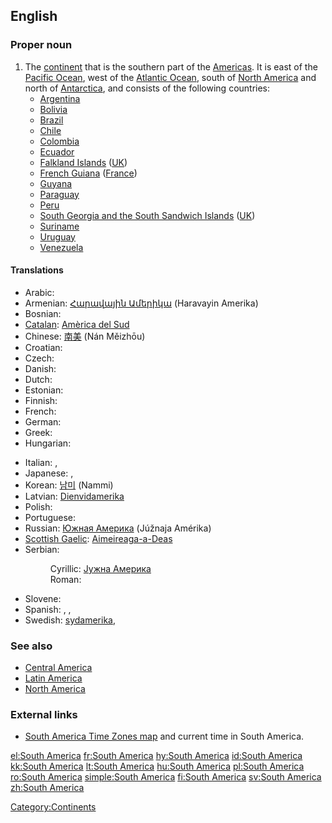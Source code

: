 {{wikipedia}}
==English==

===Proper noun===
{{en-proper noun|sg=[[South]] [[America]]}}

# The [[continent]] that is the southern part of the [[Americas]].  It is east of the [[Pacific Ocean]], west of the [[Atlantic Ocean]], south of [[North America]] and north of [[Antarctica]], and consists of the following countries:
#* [[Argentina]]
#* [[Bolivia]]
#* [[Brazil]]
#* [[Chile]]
#* [[Colombia]]
#* [[Ecuador]]
#* [[Falkland Islands]] ([[UK]])
#* [[French Guiana]] ([[France]])
#* [[Guyana]]
#* [[Paraguay]]
#* [[Peru]]
#* [[South Georgia and the South Sandwich Islands]] ([[UK]])
#* [[Suriname]]
#* [[Uruguay]]
#* [[Venezuela]]

====Translations====
{{trans-top|continent that is the southern part of the Americas}}
* Arabic: {{Arab|[[امريكا الجنوبية]]}} {{unicode|(’ámrika l-janubíyya)}} {{f}}
* Armenian: [[Հարավային Ամերիկա]] (Haravayin Amerika)
* Bosnian: {{t-|bs|Južna Amerika|f}}
* [[Catalan]]: [[Amèrica del Sud]] {{f}}
* Chinese: [[南美]] (Nán Měizhōu)
* Croatian: {{t-|hr|Južna Amerika|f}}
* Czech: {{t-|cs|Jižní Amerika|f}}
* Danish: {{t-|da|Sydamerika}}
* Dutch: {{t+|nl|Zuid-Amerika|n}}
* Estonian: {{t-|et|Lõuna-Ameerika}}
* Finnish: {{t+|fi|Etelä-Amerikka}}
* French: {{t+|fr|Amérique du Sud|f}}
* German: {{t+|de|Südamerika|n}}
* Greek: {{t+|el|Νότια Αμερική|f|tr=Nótia Amerikí|sc=Grek}}
* Hungarian: {{t+|hu|Dél-Amerika}}
{{trans-mid}}
* Italian: {{t-|it|Sudamerica|f}}, {{t-|it|America del sud|f}}
* Japanese: {{t+|ja|南アメリカ|tr=minamiamerika|sc=Jpan}}, {{t+|ja|南米|tr=[[なんべい]], [[Nanbei]]|sc=Jpan}}
* Korean: [[남미]] (Nammi)
* Latvian: [[Dienvidamerika]] {{f}}
* Polish: {{t+|pl|Ameryka Południowa}}
* Portuguese: {{t+|pt|América do Sul|f}}
* Russian: [[Южная Америка]] {{f}} (Júžnaja Amérika)
* [[Scottish Gaelic]]: [[Aimeireaga-a-Deas]] {{f}}
* Serbian:
*: Cyrillic: [[Јужна Америка]] {{f}}
*: Roman: {{t-|sr|Južna Amerika|f}}
* Slovene: {{t-|sl|Južna Amerika|f}}
* Spanish: {{t+|es|América del Sur|f}}, {{t+|es|Sudamérica|f}}, {{t+|es|Suramérica|f}}
* Swedish: [[sydamerika]], {{t+|sv|Sydamerika|n}}
{{trans-bottom}}

===See also===
* [[Central America]]
* [[Latin America]]
* [[North America]]

===External links===
* [http://www.worldtimezone.com/time-south-america24.php South America Time Zones map] and current time in South America.

[[Category:Continents]]

[[el:South America]]
[[fr:South America]]
[[hy:South America]]
[[id:South America]]
[[kk:South America]]
[[lt:South America]]
[[hu:South America]]
[[pl:South America]]
[[ro:South America]]
[[simple:South America]]
[[fi:South America]]
[[sv:South America]]
[[zh:South America]]